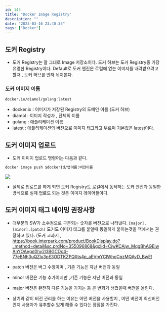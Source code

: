 ```yaml
---
id: 145
title: "Docker Image Registry"
description: ""
date: "2023-03-16 23:40:35"
tags: ["Docker"]
---
```

## 도커 Registry 

- 도커 Registry는 말 그대로 Image 저장소이다. 도커 허브는 도커 Registry중 가장 유명한 Registry이다. Default로 도커 엔진은 로컬에 없는 이미지를 내려받으려고 할때 , 도커 허브를 먼저 뒤져본다. 

### 도커 이미지 이름 
```dockerfile
docker.io/diamol/golang:latest
```

- docker.io :  이미지가 저장된 Registry의 도메인 이름 (도커 허브)
- diamol    : 이미지 작성자 , 단체의 이름 
- golang  :  애플리케이션 이름 
- latest : 애플리케이션의 버전으로 이미지 태그라고 부르며 기본값은 latest이다. 


## 도커 이미지 업로드

- 도커 이미지 업로드 명령어는 다음과 같다.
```dockerfile
docker image push $dockerId/앱이름:버전이름
```

![](/images/docker-image-registry01.png)

- 실제로 업로드를 하게 되면 도커 Registry도 로컬에서 동작하는 도커 엔진과 동일한 방식으로 실제 업로드 되는 것은 이미지 레이어들이다. 


## 도커 이미지 태그 네이밍 권장사항 

- 대부분의 SW가 소수점으로 구분되는 숫자를 버전으로 나타낸다. ```[major].[minor].[patch]``` 도커도 이미지 태그를 붙일때 동일하게 붙이는것을 책에서는 권장하고 있다.
  (도커 교과서 , https://book.interpark.com/product/BookDisplay.do?_method=detail&sc.prdNo=355096868&gclid=CjwKCAjw_MqgBhAGEiwAnYOAegd0hy2l3BGCDc4-77eBNh3uQZlu3pE3ODTKZPQXts4p_aEVmYClWhoCqzMQAvD_BwE)

- patch 버전은 버그 수정이며  , 기존 기능은 지난 버전과 동일
- minor 버전은 기능 추가이지만 ,기존 기능은 지난 버전과 동일
- major 버전은 완전히 다른 기능을 가지는 등 큰 변화가 생겼을때 버전을 올린다. 

- 상기와 같이 버전 관리를 하는 이유는 어떤 버전을 사용할지  , 어떤 버전이 최신버전인지 사용자가 유추할수 있게 해줄 수 있다는 장점을 가진다. 
